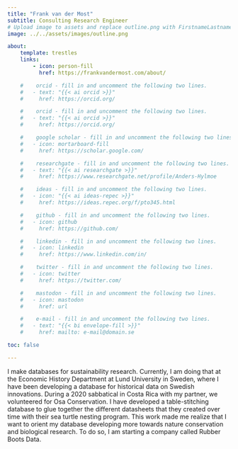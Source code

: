 ```yaml
---
title: "Frank van der Most"
subtitle: Consulting Research Engineer
# Upload image to assets and replace outline.png with FirstnameLastname.ending
image: ../../assets/images/outline.png

about:
    template: trestles
    links:
        - icon: person-fill
          href: https://frankvandermost.com/about/

    #    orcid - fill in and uncomment the following two lines.
    #   - text: "{{< ai orcid >}}"
    #     href: https://orcid.org/

    #    orcid - fill in and uncomment the following two lines.
    #   - text: "{{< ai orcid >}}"
    #     href: https://orcid.org/

    #    google scholar - fill in and uncomment the following two lines.
    #   - icon: mortarboard-fill
    #     href: https://scholar.google.com/

    #    researchgate - fill in and uncomment the following two lines.
    #   - text: "{{< ai researchgate >}}"
    #     href: https://www.researchgate.net/profile/Anders-Hylmoe

    #    ideas - fill in and uncomment the following two lines.
    #   - icon: "{{< ai ideas-repec >}}"
    #     href: https://ideas.repec.org/f/pto345.html

    #    github - fill in and uncomment the following two lines.
    #   - icon: github
    #     href: https://github.com/

    #    linkedin - fill in and uncomment the following two lines.
    #   - icon: linkedin
    #     href: https://www.linkedin.com/in/

    #    twitter - fill in and uncomment the following two lines.
    #   - icon: twitter
    #     href: https://twitter.com/

    #    mastodon - fill in and uncomment the following two lines.
    #   - icon: mastodon
    #     href: url

    #    e-mail - fill in and uncomment the following two lines.
    #   - text: "{{< bi envelope-fill >}}"
    #     href: mailto: e-mail@domain.se

toc: false

---
```


I make databases for sustainability research. Currently, I am doing that at the Economic History Department at Lund University in Sweden, where I have been developing a database for historical data on Swedish innovations. During a 2020 sabbatical in Costa Rica with my partner, we volunteered for Osa Conservation. I have developed a table-stitching database to glue together the different datasheets that they created over time with their sea turtle nesting program. This work made me realize that I want to orient my database developing more towards nature conservation and biological research. To do so, I am starting a company called Rubber Boots Data.
